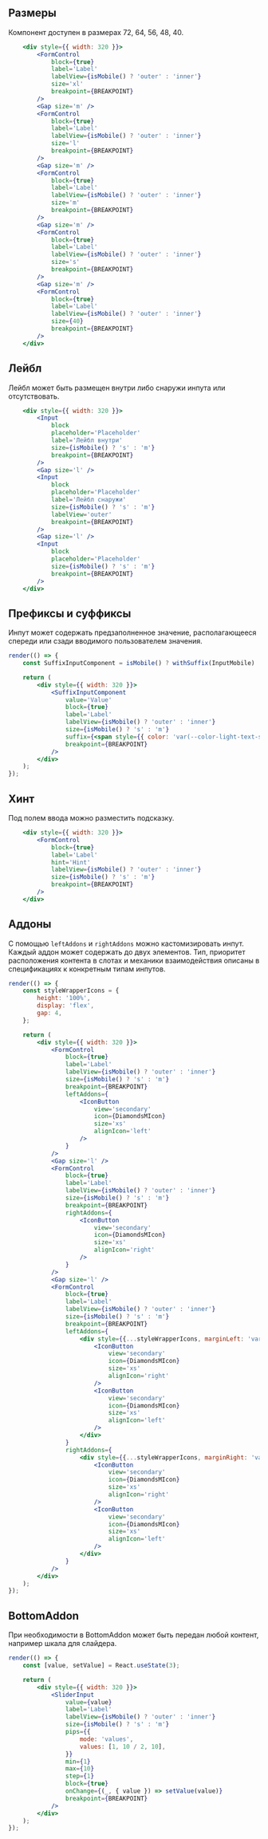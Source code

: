 ## Размеры

Компонент доступен в размерах 72, 64, 56, 48, 40.

```jsx live
    <div style={{ width: 320 }}>
        <FormControl
            block={true}
            label='Label'
            labelView={isMobile() ? 'outer' : 'inner'}
            size='xl'
            breakpoint={BREAKPOINT}
        />
        <Gap size='m' />
        <FormControl
            block={true}
            label='Label'
            labelView={isMobile() ? 'outer' : 'inner'}
            size='l'
            breakpoint={BREAKPOINT}
        />
        <Gap size='m' />
        <FormControl
            block={true}
            label='Label'
            labelView={isMobile() ? 'outer' : 'inner'}
            size='m'
            breakpoint={BREAKPOINT}
        />
        <Gap size='m' />
        <FormControl
            block={true}
            label='Label'
            labelView={isMobile() ? 'outer' : 'inner'}
            size='s'
            breakpoint={BREAKPOINT}
        />
        <Gap size='m' />
        <FormControl
            block={true}
            label='Label'
            labelView={isMobile() ? 'outer' : 'inner'}
            size={40}
            breakpoint={BREAKPOINT}
        />
    </div>
```

## Лейбл

Лейбл может быть размещен внутри либо снаружи инпута или отсутствовать.

```jsx live
    <div style={{ width: 320 }}>
        <Input
            block
            placeholder='Placeholder'
            label='Лейбл внутри'
            size={isMobile() ? 's' : 'm'}
            breakpoint={BREAKPOINT}
        />
        <Gap size='l' />
        <Input
            block
            placeholder='Placeholder'
            label='Лейбл снаружи'
            size={isMobile() ? 's' : 'm'}
            labelView='outer'
            breakpoint={BREAKPOINT}
        />
        <Gap size='l' />
        <Input
            block
            placeholder='Placeholder'
            size={isMobile() ? 's' : 'm'}
            breakpoint={BREAKPOINT}
        />
    </div>
```

## Префиксы и суффиксы

Инпут может содержать предзаполненное значение, располагающееся спереди или сзади вводимого пользователем значения.

```jsx live
render(() => {
    const SuffixInputComponent = isMobile() ? withSuffix(InputMobile) : withSuffix(InputDesktop);

    return (
        <div style={{ width: 320 }}>
            <SuffixInputComponent
                value='Value'
                block={true}
                label='Label'
                labelView={isMobile() ? 'outer' : 'inner'}
                size={isMobile() ? 's' : 'm'}
                suffix={<span style={{ color: 'var(--color-light-text-secondary)' }}> Suffix</span>}
                breakpoint={BREAKPOINT}
            />
        </div>
    );
});
```

## Хинт

Под полем ввода можно разместить подсказку.

```jsx live
    <div style={{ width: 320 }}>
        <FormControl
            block={true}
            label='Label'
            hint='Hint'
            labelView={isMobile() ? 'outer' : 'inner'}
            size={isMobile() ? 's' : 'm'}
            breakpoint={BREAKPOINT}
        />
    </div>
```

## Аддоны

С помощью `leftAddons` и `rightAddons` можно кастомизировать инпут. Каждый аддон может содержать до двух элементов.
Тип, приоритет расположения контента в слотах и механики взаимодействия описаны в спецификациях к конкретным типам инпутов.

```jsx live
render(() => {
    const styleWrapperIcons = {
        height: '100%',
        display: 'flex',
        gap: 4,
    };

    return (
        <div style={{ width: 320 }}>
            <FormControl
                block={true}
                label='Label'
                labelView={isMobile() ? 'outer' : 'inner'}
                size={isMobile() ? 's' : 'm'}
                breakpoint={BREAKPOINT}
                leftAddons={
                    <IconButton
                        view='secondary'
                        icon={DiamondsMIcon}
                        size='xs'
                        alignIcon='left'
                    />
                }
            />
            <Gap size='l' />
            <FormControl
                block={true}
                label='Label'
                labelView={isMobile() ? 'outer' : 'inner'}
                size={isMobile() ? 's' : 'm'}
                breakpoint={BREAKPOINT}
                rightAddons={
                    <IconButton
                        view='secondary'
                        icon={DiamondsMIcon}
                        size='xs'
                        alignIcon='right'
                    />
                }
            />
            <Gap size='l' />
            <FormControl
                block={true}
                label='Label'
                labelView={isMobile() ? 'outer' : 'inner'}
                size={isMobile() ? 's' : 'm'}
                breakpoint={BREAKPOINT}
                leftAddons={
                    <div style={{...styleWrapperIcons, marginLeft: 'var(--gap-8-neg)' }}>
                        <IconButton
                            view='secondary'
                            icon={DiamondsMIcon}
                            size='xs'
                            alignIcon='right'
                        />
                        <IconButton
                            view='secondary'
                            icon={DiamondsMIcon}
                            size='xs'
                            alignIcon='left'
                        />
                    </div>
                }
                rightAddons={
                    <div style={{...styleWrapperIcons, marginRight: 'var(--gap-8-neg)' }}>
                        <IconButton
                            view='secondary'
                            icon={DiamondsMIcon}
                            size='xs'
                            alignIcon='right'
                        />
                        <IconButton
                            view='secondary'
                            icon={DiamondsMIcon}
                            size='xs'
                            alignIcon='left'
                        />
                    </div>
                }
            />
        </div>
    );
});
```

## BottomAddon

При необходимости в BottomAddon может быть передан любой контент, например шкала для слайдера.

```jsx live
render(() => {
    const [value, setValue] = React.useState(3);

    return (
        <div style={{ width: 320 }}>
            <SliderInput
                value={value}
                label='Label'
                labelView={isMobile() ? 'outer' : 'inner'}
                size={isMobile() ? 's' : 'm'}
                pips={{
                    mode: 'values',
                    values: [1, 10 / 2, 10],
                }}
                min={1}
                max={10}
                step={1}
                block={true}
                onChange={(_, { value }) => setValue(value)}
                breakpoint={BREAKPOINT}
            />
        </div>
    );
});
```
